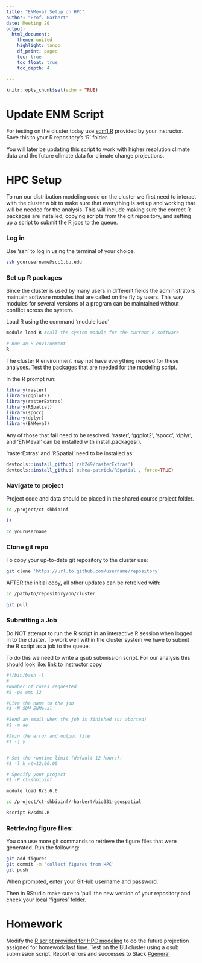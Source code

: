 ```yaml
---
title: "ENMeval Setup on HPC"
author: "Prof. Harbert"
date: Meeting 20
output: 
  html_document:
    theme: united
    highlight: tango
    df_print: paged
    toc: true
    toc_float: true
    toc_depth: 4
  
---
```


```r
knitr::opts_chunk$set(echo = TRUE)
```

# Update ENM Script

For testing on the cluster today use [sdm1.R](https://raw.githubusercontent.com/rsh249/bio331_geospatial/master/R/sdm1.R) provided by your instructor. Save this to your R repository's 'R' folder. 

You will later be updating this script to work with higher resolution climate data and the future climate data for climate change projections.

# HPC Setup

To run our distribution modeling code on the cluster we first need to interact with the cluster a bit to make sure that everything is set up and working that will be needed for the analysis. This will include making sure the correct R packages are installed, copying scripts from the git repository, and setting up a script to submit the R jobs to the queue.

### Log in

Use 'ssh' to log in using the terminal of your choice.

```bash
ssh yourusername@scc1.bu.edu
```

### Set up R packages 

Since the cluster is used by many users in different fields the administrators maintain software modules that are called on the fly by users. This way modules for several versions of a program can be maintained without conflict across the system. 

Load R using the command 'module load'

```bash
module load R #call the system module for the current R software

# Run an R environment
R 
```


The cluster R environment may not have everything needed for these analyses. Test the packages that are needed for the modeling script.

In the R prompt run:

```R
library(raster)
library(ggplot2)
library(rasterExtras)
library(RSpatial)
library(spocc)
library(dplyr)
library(ENMeval)
```

Any of those that fail need to be resolved. 'raster', 'ggplot2', 'spocc', 'dplyr', and 'ENMeval' can be installed with install.packages().

'rasterExtras' and 'RSpatial' need to be installed as:

```R
devtools::install_github('rsh249/rasterExtras')
devtools::install_github('oshea-patrick/RSpatial', force=TRUE)
```

### Navigate to project

Project code and data should be placed in the shared course project folder. 

```bash
cd /project/ct-shbioinf

ls

cd yourusername
```

### Clone git repo

To copy your up-to-date git repository to the cluster use:

```bash
git clone 'https://url.to.github.com/username/repository'
```

AFTER the initial copy, all other updates can be retreived with:

```bash
cd /path/to/repository/on/cluster

git pull

```


### Submitting a Job

Do NOT attempt to run the R script in an interactive R session when logged in to the cluster. To work well within the cluster system we have to submit the R script as a job to the queue.

To do this we need to write a qsub submission script. For our analysis this should look like: [link to instructor copy](https://raw.githubusercontent.com/rsh249/bio331_geospatial/master/submit_sdm1)

```bash
#!/bin/bash -l
#
#Number of cores requested
#$ -pe omp 12

#Give the name to the job
#$ -N SDM_ENMeval

#Send an email when the job is finished (or aborted)
#$ -m ae

#Join the error and output file
#$ -j y


# Set the runtime limit (default 12 hours):
#$ -l h_rt=12:00:00

# Specify your project
#$ -P ct-shbioinf

module load R/3.6.0

cd /project/ct-shbioinf/rharbert/bio331-geospatial

Rscript R/sdm1.R


```


### Retrieving figure files:

You can use more git commands to retrieve the figure files that were generated. Run the following:

```bash
git add figures
git commit -m 'collect figures from HPC'
git push
```

When prompted, enter your GitHub username and password.

Then in RStudio make sure to 'pull' the new version of your repository and check your local 'figures' folder.

# Homework

Modify the [R script provided for HPC modeling](https://raw.githubusercontent.com/rsh249/bio331_geospatial/master/R/sdm1.R) to do the future projection assigned for homework last time. Test on the BU cluster using a qsub submission script. Report errors and successes to Slack [#general](https://introbioinformatics.slack.com/archives/CMJ7DPBRB)